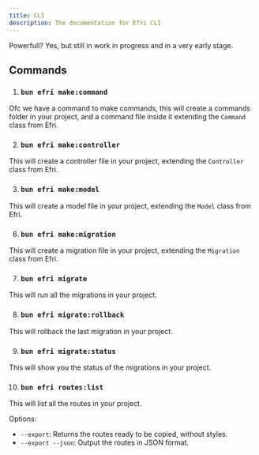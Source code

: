 ```yaml
---
title: CLI
description: The documentation for Efri CLI
---
```


Powerfull? Yes, but still in work in progress and in a very early stage.

## Commands

1. ### `bun efri make:command`
Ofc we have a command to make commands, this will create a commands folder in your project, 
and a command file inside it extending the `Command` class from Efri.

2. ### `bun efri make:controller`
This will create a controller file in your project, extending the `Controller` class from Efri.

3. ### `bun efri make:model`
This will create a model file in your project, extending the `Model` class from Efri.

6. ### `bun efri make:migration`
This will create a migration file in your project, extending the `Migration` class from Efri.

7. ### `bun efri migrate`
This will run all the migrations in your project.

8. ### `bun efri migrate:rollback`
This will rollback the last migration in your project.

9. ### `bun efri migrate:status`
This will show you the status of the migrations in your project.

10. ### `bun efri routes:list`
This will list all the routes in your project.

Options:
- `--export`: Returns the routes ready to be copied, without styles.
- `--export --json`: Output the routes in JSON format.